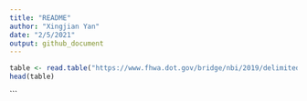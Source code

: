 ```yaml
---
title: "README"
author: "Xingjian Yan"
date: "2/5/2021"
output: github_document
---
```


```r
table <- read.table("https://www.fhwa.dot.gov/bridge/nbi/2019/delimited/WI19.txt", quote = "'", sep=",", header = T, dec = ".", fill = T  ) [,c("STATE_CODE_001","STRUCTURE_NUMBER_008","COUNTY_CODE_003","LOCATION_009", "YEAR_BUILT_027", "DECK_COND_058", "SUPERSTRUCTURE_COND_059",	"SUBSTRUCTURE_COND_060",	"CHANNEL_COND_061")]
head(table)
```

```
